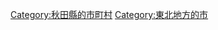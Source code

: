 {{Commonscat|Semboku, Akita‎}}
{{Catmore}}

{{DEFAULTSORT:Semboku-shi}}
[[Category:秋田縣的市町村|Category:秋田縣的市町村]]
[[Category:東北地方的市|Category:東北地方的市]]